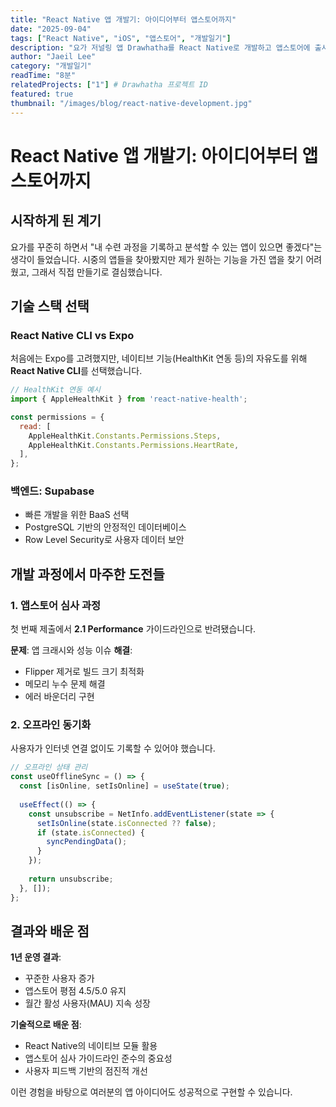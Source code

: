 ```yaml
---
title: "React Native 앱 개발기: 아이디어부터 앱스토어까지"
date: "2025-09-04"
tags: ["React Native", "iOS", "앱스토어", "개발일기"]
description: "요가 저널링 앱 Drawhatha를 React Native로 개발하고 앱스토어에 출시하기까지의 여정을 공유합니다."
author: "Jaeil Lee"
category: "개발일기"
readTime: "8분"
relatedProjects: ["1"] # Drawhatha 프로젝트 ID
featured: true
thumbnail: "/images/blog/react-native-development.jpg"
---
```


# React Native 앱 개발기: 아이디어부터 앱스토어까지

## 시작하게 된 계기

요가를 꾸준히 하면서 "내 수련 과정을 기록하고 분석할 수 있는 앱이 있으면 좋겠다"는 생각이 들었습니다. 시중의 앱들을 찾아봤지만 제가 원하는 기능을 가진 앱을 찾기 어려웠고, 그래서 직접 만들기로 결심했습니다.

## 기술 스택 선택

### React Native CLI vs Expo
처음에는 Expo를 고려했지만, 네이티브 기능(HealthKit 연동 등)의 자유도를 위해 **React Native CLI**를 선택했습니다.

```javascript
// HealthKit 연동 예시
import { AppleHealthKit } from 'react-native-health';

const permissions = {
  read: [
    AppleHealthKit.Constants.Permissions.Steps,
    AppleHealthKit.Constants.Permissions.HeartRate,
  ],
};
```

### 백엔드: Supabase
- 빠른 개발을 위한 BaaS 선택
- PostgreSQL 기반의 안정적인 데이터베이스
- Row Level Security로 사용자 데이터 보안

## 개발 과정에서 마주한 도전들

### 1. 앱스토어 심사 과정
첫 번째 제출에서 **2.1 Performance** 가이드라인으로 반려됐습니다.

**문제**: 앱 크래시와 성능 이슈
**해결**: 
- Flipper 제거로 빌드 크기 최적화
- 메모리 누수 문제 해결
- 에러 바운더리 구현

### 2. 오프라인 동기화
사용자가 인터넷 연결 없이도 기록할 수 있어야 했습니다.

```typescript
// 오프라인 상태 관리
const useOfflineSync = () => {
  const [isOnline, setIsOnline] = useState(true);
  
  useEffect(() => {
    const unsubscribe = NetInfo.addEventListener(state => {
      setIsOnline(state.isConnected ?? false);
      if (state.isConnected) {
        syncPendingData();
      }
    });
    
    return unsubscribe;
  }, []);
};
```

## 결과와 배운 점

**1년 운영 결과**:
- 꾸준한 사용자 증가
- 앱스토어 평점 4.5/5.0 유지
- 월간 활성 사용자(MAU) 지속 성장

**기술적으로 배운 점**:
- React Native의 네이티브 모듈 활용
- 앱스토어 심사 가이드라인 준수의 중요성  
- 사용자 피드백 기반의 점진적 개선

이런 경험을 바탕으로 여러분의 앱 아이디어도 성공적으로 구현할 수 있습니다.
